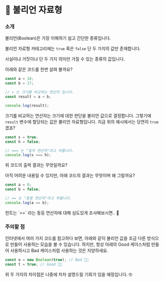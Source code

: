 # 📗 불리언 자료형

### 소개

불리언(Boolean)은 가장 이해하기 쉽고 간단한 종류입니다.

불리언 자료형 카테고리에는 `true` 혹은 `false` 단 두 가지의 값만 존재합니다.

사실이냐 거짓이냐 단 두 가지 의미만 가질 수 있는 종류의 값입니다.

아래와 같은 코드를 한번 살펴 볼까요?

```javascript copy
const a = 10;
const b = 17;

// < 는 크기를 비교하는 연산자 입니다.
const result = a < b;

console.log(result);
```

크기를 비교하는 연산자는 크기에 대한 판단을 불리언 값으로 결정합니다. 그렇기에 `result` 변수에 할당되는 값은 불리언 자료형입니다. 지금 위의 예시에서는 당연히 `true` 겠죠?

```javascript copy
const s = true;
const h = false;

// === 는 "일치 연산자"라고 부릅니다.
console.log(s === h);
```

위 코드의 출력 결과는 무엇일까요?

아직 어려운 내용일 수 있지만, 아래 코드의 결과는 무엇이며 왜 그럴까요?

```javascript copy
const a = 0;
const b = false;

// == 는 "동등 연산자"라고 부릅니다.
console.log(a == b);
```

<Callout>
  힌트는 `==` 라는 동등 연산자에 대해 심도있게 조사해보시면.. 🙂
</Callout>

### 주의할 점

인터넷에서 여러 가지 코드를 참고하다 보면, 아래와 같이 불리언 값을 조금 다른 방식으로 만들어 사용하는 모습을 볼 수 있습니다. 하지만, 항상 아래의 Good 케이스처럼 만들어 사용하시고 Bad 케이스처럼 사용하는 것은 지양하세요.

```javascript copy
const o = new Boolean(true); // Bad 👎🏻
const t = true; // Good 👍🏻
```

위 두 가지의 차이점은 나중에 차차 설명드릴 기회가 있을 예정입니다. 🤓

